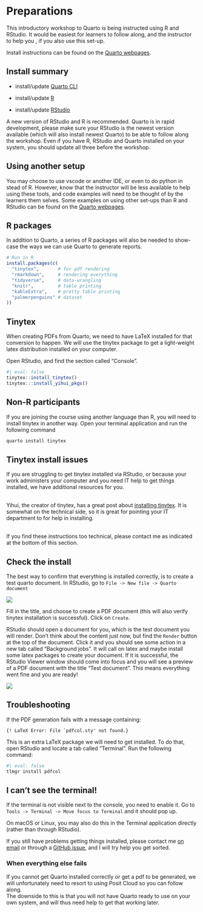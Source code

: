 # Preparations

This introductory workshop to Quarto is being instructed using R and RStudio. It would be easiest for learners to follow along, and the instructor to help you , if you also use this set-up.

Install instructions can be found on the [Quarto webpages](https://quarto.org/docs/get-started/).

::: callout-note
## Install summary

-   install/update [Quarto CLI](https://quarto.org/docs/get-started/)

-   install/update [R](https://cran.rstudio.com/)

-   install/update [RStudio](https://posit.co/download/rstudio-desktop/)
:::

A new version of RStudio and R is recommended. Quarto is in rapid development, please make sure your RStudio is the newest version available (which will also install newest Quarto) to be able to follow along the workshop. Even if you have R, RStudio and Quarto installed on your system, you should update all three before the workshop.

::: callout-caution
## Using another setup

You may choose to use vscode or another IDE, or even to do python in stead of R. However, know that the instructor will be less available to help using these tools, and code examples will need to be thought of by the learners them selves. Some examples on using other set-ups than R and RStudio can be found on the [Quarto webpages](https://quarto.org/).
:::

## R packages

In addition to Quarto, a series of R packages will also be needed to show-case the ways we can use Quarto to generate reports.

``` r
# Run in R
install.packages(c(
  "tinytex",       # for pdf rendering
  "rmarkdown",     # rendering everything
  "tidyverse",     # data-wrangling
  "knitr",         # table printing
  "kableExtra",    # pretty table printing
  "palmerpenguins" # dataset
))
```

## Tinytex

When creating PDFs from Quarto, we need to have LaTeX installed for that conversion to happen. We will use the tinytex package to get a light-weight latex distribution installed on your computer.

Open RStudio, and find the section called "Console".

```r
#| eval: false
tinytex::install_tinytex()
tinytex:::install_yihui_pkgs()
```

::: callout-note
## Non-R participants

If you are joining the course using another language than R, you will need to install tinytex in another way. Open your terminal application and run the following command

``` bash
quarto install tinytex
```
:::

::: callout-warning
## Tinytex install issues

If you are struggling to get tinytex installed via RStudio, or because your work administers your computer and you need IT help to get things installed, we have additional resources for you.\

\
Yihui, the creator of tinytex, has a great post about [installing tinytex](https://yihui.org/tinytex/). It is somewhat on the technical side, so it is great for pointing your IT department to for help in installing.\

\
If you find these instructions too technical, please contact me as indicated at the bottom of this section.
:::

## Check the install

The best way to confirm that everything is installed correctly, is to create a test quarto document. In RStudio, go to `File -> New file -> Quarto document`

![](images/quarto_new.png)\

Fill in the title, and choose to create a PDF document (this will also verify tinytex installation is successful). Click on `Create`.

RStudio should open a document for you, which is the test document you will render. Don't think about the content just now, but find the `Render` button at the top of the document. Click it and you should see some action in a new tab called "Background jobs". It will call on latex and maybe install some latex packages to create your document. If it is successful, the RStudio Viewer window should come into focus and you will see a preview of a PDF document with the title "Test document". This means everything went fine and you are ready!

![](images/quarto_test.png)

## Troubleshooting

If the PDF generation fails with a message containing:\

`` {! LaTeX Error: File `pdfcol.sty' not found.} ``

This is an extra LaTeX package we will need to get installed. To do that, open RStudio and locate a tab called "Terminal". Run the following command:\

```bash
#| eval: false
tlmgr install pdfcol
```

::: callout-warning
## I can't see the terminal!

If the terminal is not visible next to the console, you need to enable it. Go to `Tools -> Terminal -> Move focus to Terminal` and it should pop up.

On macOS or Linux, you may also do this in the Terminal application directly (rather than through RStudio).
:::

If you still have problems getting things installed, please contact me [on email](mailto:a.m.mowinckel@psykologi.uio.no) or through a [GitHub issue](https://github.com/drmowinckels/quartaki/issues), and I will try help you get sorted.

### When everything else fails

If you cannot get Quarto installed correctly or get a pdf to be generated, we will unfortunately need to resort to using Posit Cloud so you can follow along.\
The downside to this is that you will not have Quarto ready to use on your own system, and will thus need help to get that working later.
